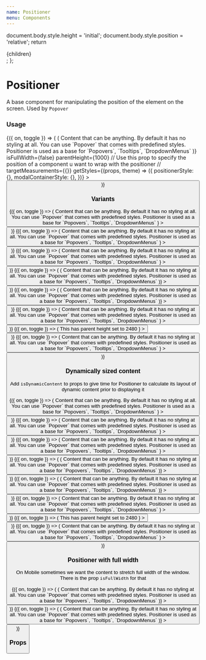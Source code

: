 ```yaml
---
name: Positioner
menu: Components
---
```




  document.body.style.height = 'initial';
  document.body.style.position = 'relative';
  return <div>{children}</div>;
};

# Positioner

A base component for manipulating the position of the element on the screen. Used by `Popover`

### Usage

<Playground>
  <Toggle>
    {({ on, toggle }) => (
      <Positioner
        isVisible={on}
        onClose={toggle}
        isDynamicContent={false}
        position="top-right"
        content={props => (
          <Box width={200} height={200}>
            <Text>
              Content that can be anything. By default it has no styling at all.
              You can use `Popover` that comes with predefined styles.
              Positioner is used as a base for `Popovers`, `Tooltips`,
              `DropdownMenus`
            </Text>
          </Box>
        )}
        isFullWidth={false}
        parentHeight={1000}
        // Use this prop to specify the position of a component u want to wrap with the positioner
        // targetMeasurements={{}}
        getStyles={(props, theme) => ({
          positionerStyle: {},
          modalContainerStyle: {},
        })}
      >
        <Button onPress={toggle} title="Usage" />
      </Positioner>
    )}
  </Toggle>
</Playground>

### Variants

<Playground>
  <Box paddingBottom={64} zIndex={1}>
    <Box flexDirection="row" justifyContent="space-between">
      <Toggle>
        {({ on, toggle }) => (
          <Positioner
            isVisible={on}
            onClose={toggle}
            position="top-right"
            content={() =>
              <Box  width={200} height={200}>
                <Text>
                  Content that can be anything. By default it has no styling at all. You can use `Popover` that comes with predefined styles. Positioner is used as a base for `Popovers`, `Tooltips`, `DropdownMenus`
                </Text>
              </Box>
            }
          >
            <Button onPress={toggle} isInline title="Top right" />
          </Positioner>
        )}
      </Toggle>
      <Toggle>
        {({ on, toggle }) => (
          <Positioner
            isVisible={on}
            onClose={toggle}
            position="top"
            content={() =>
              <Box  width={200} height={200}>
                <Text>
                  Content that can be anything. By default it has no styling at all. You can use `Popover` that comes with predefined styles. Positioner is used as a base for `Popovers`, `Tooltips`, `DropdownMenus`
                </Text>
              </Box>
            }
          >
            <Button onPress={toggle} isInline title="Top" />
          </Positioner>
        )}
      </Toggle>
      <Toggle>
        {({ on, toggle }) => (
          <Positioner
            isVisible={on}
            onClose={toggle}
            position="top-left"
            content={() =>
              <Box  width={200} height={200}>
                <Text>
                  Content that can be anything. By default it has no styling at all. You can use `Popover` that comes with predefined styles. Positioner is used as a base for `Popovers`, `Tooltips`, `DropdownMenus`
                </Text>
              </Box>
            }
          >
            <Button onPress={toggle} isInline title="Top left" />
          </Positioner>
        )}
      </Toggle>
    </Box>
  </Box>

<Box paddingVertical={64} zIndex={2}>
  <Box flexDirection="row" justifyContent="space-between">
    <Toggle>
      {({ on, toggle }) => (
        <Positioner
          isVisible={on}
          onClose={toggle}
          position="left"
          content={() => (
            <Box width={200} height={200}>
              <Text>
                Content that can be anything. By default it has no styling at
                all. You can use `Popover` that comes with predefined styles.
                Positioner is used as a base for `Popovers`, `Tooltips`,
                `DropdownMenus`
              </Text>
            </Box>
          )}
        >
          <Button onPress={toggle} isInline title="Left" />
        </Positioner>
      )}
    </Toggle>
    <Toggle>
      {({ on, toggle }) => (
        <Positioner
          isVisible={on}
          onClose={toggle}
          position="right"
          content={() => (
            <Box width={200} height={200}>
              <Text>
                Content that can be anything. By default it has no styling at
                all. You can use `Popover` that comes with predefined styles.
                Positioner is used as a base for `Popovers`, `Tooltips`,
                `DropdownMenus`
              </Text>
            </Box>
          )}
        >
          <Button onPress={toggle} isInline title="Right" />
        </Positioner>
      )}
    </Toggle>
  </Box>
</Box>

  <Box paddingTop={64} zIndex={3}>
    <Box flexDirection="row" justifyContent="space-between">
      <Toggle>
        {({ on, toggle }) => (
          <Positioner
            isVisible={on}
            onClose={toggle}
            position="bottom-right"
            content={() =>
              <Box  width={200} height={200}>
                <Text>
                  Content that can be anything. By default it has no styling at all. You can use `Popover` that comes with predefined styles. Positioner is used as a base for `Popovers`, `Tooltips`, `DropdownMenus`
                </Text>
              </Box>
            }
          >
            <Button onPress={toggle} isInline title="Bottom right" />
          </Positioner>
        )}
      </Toggle>
      <Toggle>
        {({ on, toggle }) => (
          <Positioner
            isVisible={on}
            onClose={toggle}
            position="bottom"
            parentHeight={2480}
            content={() =>
              <Box  width={200} height={200}>
                <Text>This has parent height set to 2480</Text>
              </Box>
            }
          >
            <Button onPress={toggle} isInline title="Bottom" />
          </Positioner>
        )}
      </Toggle>
      <Toggle>
        {({ on, toggle }) => (
          <Positioner
            isVisible={on}
            onClose={toggle}
            position="bottom-left"
            content={() =>
              <Box  width={200} height={200}>
                <Text>
                  Content that can be anything. By default it has no styling at all. You can use `Popover` that comes with predefined styles. Positioner is used as a base for `Popovers`, `Tooltips`, `DropdownMenus`
                </Text>
              </Box>
            }
          >
            <Button onPress={toggle} isInline title="Bottom left" />
          </Positioner>
        )}
      </Toggle>
    </Box>
  </Box>
</Playground>

### Dynamically sized content

Add `isDynamicContent` to props to give time for Positioner to calculate its layout of dynamic content prior to displaying it

<Playground>
  <Box paddingBottom={64} zIndex={1}>
    <Box flexDirection="row" justifyContent="space-between">
      <Toggle>
        {({ on, toggle }) => (
          <Positioner
            isVisible={on}
            isDynamicContent
            onClose={toggle}
            position="top-right"
            content={() =>
              <Box >
                <Text>
                  Content that can be anything. By default it has no styling at all. You can use `Popover` that comes with predefined styles. Positioner is used as a base for `Popovers`, `Tooltips`, `DropdownMenus`
                </Text>
              </Box>
            }
          >
            <Button onPress={toggle} isInline title="Top right" />
          </Positioner>
        )}
      </Toggle>
      <Toggle>
        {({ on, toggle }) => (
          <Positioner
            isVisible={on}
            isDynamicContent
            onClose={toggle}
            position="top"
            content={() =>
              <Box >
                <Text>
                  Content that can be anything. By default it has no styling at all. You can use `Popover` that comes with predefined styles. Positioner is used as a base for `Popovers`, `Tooltips`, `DropdownMenus`
                </Text>
              </Box>
            }
          >
            <Button onPress={toggle} isInline title="Top" />
          </Positioner>
        )}
      </Toggle>
      <Toggle>
        {({ on, toggle }) => (
          <Positioner
            isVisible={on}
            isDynamicContent
            onClose={toggle}
            position="top-left"
            content={() =>
              <Box >
                <Text>
                  Content that can be anything. By default it has no styling at all. You can use `Popover` that comes with predefined styles. Positioner is used as a base for `Popovers`, `Tooltips`, `DropdownMenus`
                </Text>
              </Box>
            }
          >
            <Button onPress={toggle} isInline title="Top left" />
          </Positioner>
        )}
      </Toggle>
    </Box>
  </Box>

<Box paddingVertical={64} zIndex={2}>
  <Box flexDirection="row" justifyContent="space-between">
    <Toggle>
      {({ on, toggle }) => (
        <Positioner
          isVisible={on}
          isDynamicContent
          onClose={toggle}
          position="left"
          content={() => (
            <Box>
              <Text>
                Content that can be anything. By default it has no styling at
                all. You can use `Popover` that comes with predefined styles.
                Positioner is used as a base for `Popovers`, `Tooltips`,
                `DropdownMenus`
              </Text>
            </Box>
          )}
        >
          <Button onPress={toggle} isInline title="Left" />
        </Positioner>
      )}
    </Toggle>
    <Toggle>
      {({ on, toggle }) => (
        <Positioner
          isVisible={on}
          isDynamicContent
          onClose={toggle}
          position="right"
          content={() => (
            <Box>
              <Text>
                Content that can be anything. By default it has no styling at
                all. You can use `Popover` that comes with predefined styles.
                Positioner is used as a base for `Popovers`, `Tooltips`,
                `DropdownMenus`
              </Text>
            </Box>
          )}
        >
          <Button onPress={toggle} isInline title="Right" />
        </Positioner>
      )}
    </Toggle>
  </Box>
</Box>

  <Box paddingTop={64} zIndex={3}>
    <Box flexDirection="row" justifyContent="space-between">
      <Toggle>
        {({ on, toggle }) => (
          <Positioner
            isVisible={on}
            isDynamicContent
            onClose={toggle}
            position="bottom-right"
            content={() =>
              <Box >
                <Text>
                  Content that can be anything. By default it has no styling at all. You can use `Popover` that comes with predefined styles. Positioner is used as a base for `Popovers`, `Tooltips`, `DropdownMenus`
                </Text>
              </Box>
            }
          >
            <Button onPress={toggle} isInline title="Bottom right" />
          </Positioner>
        )}
      </Toggle>
      <Toggle>
        {({ on, toggle }) => (
          <Positioner
            isVisible={on}
            isDynamicContent
            onClose={toggle}
            position="bottom"
            parentHeight={2480}
            content={() =>
              <Box >
                <Text>This has parent height set to 2480</Text>
              </Box>
            }
          >
            <Button onPress={toggle} isInline title="Bottom" />
          </Positioner>
        )}
      </Toggle>
      <Toggle>
        {({ on, toggle }) => (
          <Positioner
            isVisible={on}
            isDynamicContent
            onClose={toggle}
            position="bottom-left"
            content={() =>
              <Box >
                <Text>
                  Content that can be anything. By default it has no styling at all. You can use `Popover` that comes with predefined styles. Positioner is used as a base for `Popovers`, `Tooltips`, `DropdownMenus`
                </Text>
              </Box>
            }
          >
            <Button onPress={toggle} isInline title="Bottom left" />
          </Positioner>
        )}
      </Toggle>
    </Box>
  </Box>
</Playground>

### Positioner with full width

On Mobile sometimes we want the content to stretch full width of the window. There is the prop `isFullWidth` for that

<Playground>
  <Box flexDirection="row">
    <Box flex={1}>
      <Toggle>
        {({ on, toggle }) => (
          <Positioner
            isVisible={on}
            isFullWidth
            onClose={toggle}
            position="top-left"
            content={() => (
              <Box>
                <Text>
                  Content that can be anything. By default it has no styling at
                  all. You can use `Popover` that comes with predefined styles.
                  Positioner is used as a base for `Popovers`, `Tooltips`,
                  `DropdownMenus`
                </Text>
              </Box>
            )}
          >
            <Button onPress={toggle} title="Bottom" />
          </Positioner>
        )}
      </Toggle>
    </Box>
    <Box flex={1}>
      <Toggle>
        {({ on, toggle }) => (
          <Positioner
            isVisible={on}
            isFullWidth
            onClose={toggle}
            position="bottom-right"
            content={() => (
              <Box>
                <Text>
                  Content that can be anything. By default it has no styling at
                  all. You can use `Popover` that comes with predefined styles.
                  Positioner is used as a base for `Popovers`, `Tooltips`,
                  `DropdownMenus`
                </Text>
              </Box>
            )}
          >
            <Button onPress={toggle} title="Bottom" />
          </Positioner>
        )}
      </Toggle>
    </Box>
  </Box>
</Playground>

### Props

<Props of={Positioner} />
